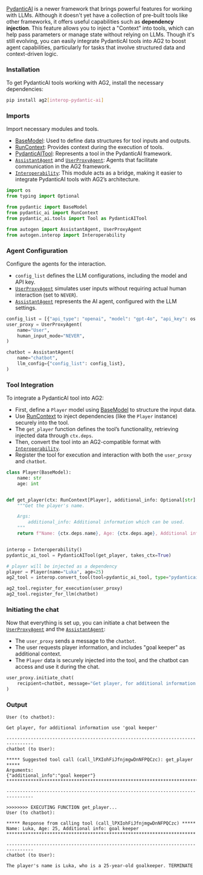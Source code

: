 [PydanticAI](https://ai.pydantic.dev/) is a newer framework that brings powerful features for working with LLMs. Although it doesn't yet have a collection of pre-built tools like other frameworks, it offers useful capabilities such as **dependency injection**. This feature allows you to inject a "Context" into tools, which can help pass parameters or manage state without relying on LLMs. Though it's still evolving, you can easily integrate PydanticAI tools into AG2 to boost agent capabilities, particularly for tasks that involve structured data and context-driven logic.

### Installation
To get PydanticAI tools working with AG2, install the necessary dependencies:

```bash
pip install ag2[interop-pydantic-ai]
```


### Imports

Import necessary modules and tools.
- [BaseModel](https://docs.pydantic.dev/latest/api/base_model/): Used to define data structures for tool inputs and outputs.
- [RunContext](https://ai.pydantic.dev/api/tools/#pydantic_ai.tools.RunContext): Provides context during the execution of tools.
- [PydanticAITool](https://ai.pydantic.dev/api/tools/#pydantic_ai.tools.Tool): Represents a tool in the PydanticAI framework.
- [`AssistantAgent`](/docs/api-reference/autogen/AssistantAgent) and [`UserProxyAgent`](/docs/api-reference/autogen/UserProxyAgent): Agents that facilitate communication in the AG2 framework.
- [`Interoperability`](/docs/reference/interop/interoperability): This module acts as a bridge, making it easier to integrate PydanticAI tools with AG2’s architecture.

```python
import os
from typing import Optional

from pydantic import BaseModel
from pydantic_ai import RunContext
from pydantic_ai.tools import Tool as PydanticAITool

from autogen import AssistantAgent, UserProxyAgent
from autogen.interop import Interoperability
```

### Agent Configuration

Configure the agents for the interaction.
- `config_list` defines the LLM configurations, including the model and API key.
- [`UserProxyAgent`](/docs/api-reference/autogen/UserProxyAgent) simulates user inputs without requiring actual human interaction (set to `NEVER`).
- [`AssistantAgent`](/docs/api-reference/autogen/AssistantAgent) represents the AI agent, configured with the LLM settings.

```python
config_list = [{"api_type": "openai", "model": "gpt-4o", "api_key": os.environ["OPENAI_API_KEY"]}]
user_proxy = UserProxyAgent(
    name="User",
    human_input_mode="NEVER",
)

chatbot = AssistantAgent(
    name="chatbot",
    llm_config={"config_list": config_list},
)
```

### Tool Integration

To integrate a PydanticAI tool into AG2:

- First, define a `Player` model using [BaseModel](https://docs.pydantic.dev/latest/api/base_model/) to structure the input data.
- Use [RunContext](https://ai.pydantic.dev/api/tools/#pydantic_ai.tools.RunContext) to inject dependencies (like the `Player` instance) securely into the tool.
- The `get_player` function defines the tool’s functionality, retrieving injected data through `ctx.deps`.
- Then, convert the tool into an AG2-compatible format with [`Interoperability`](/docs/reference/interop/interoperability).
- Register the tool for execution and interaction with both the `user_proxy` and `chatbot`.

```python
class Player(BaseModel):
    name: str
    age: int


def get_player(ctx: RunContext[Player], additional_info: Optional[str] = None) -> str:  # type: ignore[valid-type]
    """Get the player's name.

    Args:
        additional_info: Additional information which can be used.
    """
    return f"Name: {ctx.deps.name}, Age: {ctx.deps.age}, Additional info: {additional_info}"  # type: ignore[attr-defined]


interop = Interoperability()
pydantic_ai_tool = PydanticAITool(get_player, takes_ctx=True)

# player will be injected as a dependency
player = Player(name="Luka", age=25)
ag2_tool = interop.convert_tool(tool=pydantic_ai_tool, type="pydanticai", deps=player)

ag2_tool.register_for_execution(user_proxy)
ag2_tool.register_for_llm(chatbot)
```

### Initiating the chat
Now that everything is set up, you can initiate a chat between the [`UserProxyAgent`](/docs/api-reference/autogen/UserProxyAgent) and the [`AssistantAgent`](/docs/api-reference/autogen/AssistantAgent):

- The `user_proxy` sends a message to the `chatbot`.
- The user requests player information, and includes "goal keeper" as additional context.
- The `Player` data is securely injected into the tool, and the chatbot can access and use it during the chat.

```python
user_proxy.initiate_chat(
    recipient=chatbot, message="Get player, for additional information use 'goal keeper'", max_turns=3
)
```

### Output

```console
User (to chatbot):

Get player, for additional information use 'goal keeper'

--------------------------------------------------------------------------------
chatbot (to User):

***** Suggested tool call (call_lPXIohFiJfnjmgwDnNFPQCzc): get_player *****
Arguments:
{"additional_info":"goal keeper"}
***************************************************************************

--------------------------------------------------------------------------------

>>>>>>>> EXECUTING FUNCTION get_player...
User (to chatbot):

***** Response from calling tool (call_lPXIohFiJfnjmgwDnNFPQCzc) *****
Name: Luka, Age: 25, Additional info: goal keeper
**********************************************************************

--------------------------------------------------------------------------------
chatbot (to User):

The player's name is Luka, who is a 25-year-old goalkeeper. TERMINATE
```
